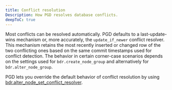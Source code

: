 ```yaml
---
title: Conflict resolution
Description: How PGD resolves database conflicts.
deepToC: true
---
```


Most conflicts can be resolved automatically. PGD defaults to a last-update-wins mechanism or, more accurately, the `update_if_newer` conflict resolver. This mechanism retains the most recently inserted or changed row of the two conflicting ones based on the same commit timestamps used for conflict detection. The behavior in certain corner-case scenarios depends on the settings used for `bdr.create_node_group` and alternatively for `bdr.alter_node_group`.

PGD lets you override the default behavior of conflict resolution by using [bdr.alter_node_set_conflict_resolver](/pgd/latest/reference/tables-views-functions/conflict_functions/#bdralter_node_set_conflict_resolver).